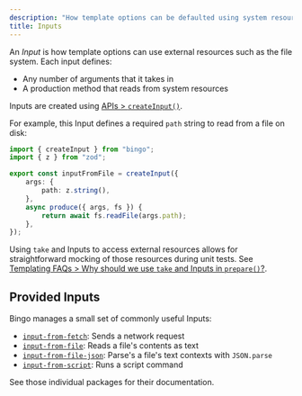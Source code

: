 ```yaml
---
description: "How template options can be defaulted using system resources."
title: Inputs
---
```


An _Input_ is how template options can use external resources such as the file system.
Each input defines:

- Any number of arguments that it takes in
- A production method that reads from system resources

Inputs are created using [APIs > `createInput()`](/build/apis/create-input).

For example, this Input defines a required `path` string to read from a file on disk:

```ts
import { createInput } from "bingo";
import { z } from "zod";

export const inputFromFile = createInput({
	args: {
		path: z.string(),
	},
	async produce({ args, fs }) {
		return await fs.readFile(args.path);
	},
});
```

Using `take` and Inputs to access external resources allows for straightforward mocking of those resources during unit tests.
See [Templating FAQs > Why should we use `take` and Inputs in `prepare()`?](/build/faqs#why-should-we-use-take-and-inputs-in-prepare).

## Provided Inputs

Bingo manages a small set of commonly useful Inputs:

- [`input-from-fetch`](https://www.npmjs.com/package/input-from-fetch): Sends a network request
- [`input-from-file`](https://www.npmjs.com/package/input-from-file): Reads a file's contents as text
- [`input-from-file-json`](https://www.npmjs.com/package/input-from-file-json): Parse's a file's text contexts with `JSON.parse`
- [`input-from-script`](https://www.npmjs.com/package/input-from-script): Runs a script command

See those individual packages for their documentation.
